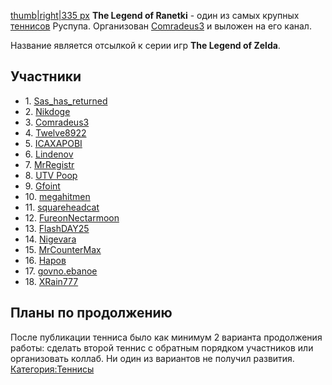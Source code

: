 [[Файл:The Legend Of Ranetki RYTP Tennis|thumb|right|335 px]]
'''The Legend of Ranetki''' - один из самых крупных [[теннис]]ов Руспупа. Организован [[Comradeus3]] и выложен на его канал.

Название является отсылкой к серии игр '''The Legend of Zelda'''.
==Участники==
*1. [[Sas_has_returned]]
*2. [[Nikdoge]]
*3. [[Comradeus3]]
*4. [[Twelve8922]]
*5. [[ICAXAPOBI]]
*6. [[Lindenov]]
*7. [[MrRegistr]]
*8. [[4A|UTV Poop]]
*9. [[Gfoint]]
*10. [[megahitmen]]
*11. [[squareheadcat]]
*12. [[FureonNectarmoon]]
*13. [[FlashDAY25]]
*14. [[Nigevara]]
*15. [[MrCounterMax]]
*16. [[Наров]]
*17. [[govno.ebanoe]]
*18. [[XRain777]]

==Планы по продолжению==
После публикации тенниса было как минимум 2 варианта продолжения работы: сделать второй теннис с обратным порядком участников или организовать коллаб. Ни один из вариантов не получил развития.
[[Категория:Теннисы]]